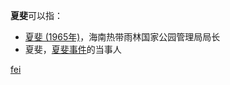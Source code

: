 '''夏斐'''可以指：
* [[夏斐_(1965年)|夏斐 (1965年)]]，海南热带雨林国家公园管理局局长
* 夏斐，[[夏斐事件|夏斐事件]]的当事人

{{disambig}}

[[Category:二字夏姓人名消歧义|fei]]